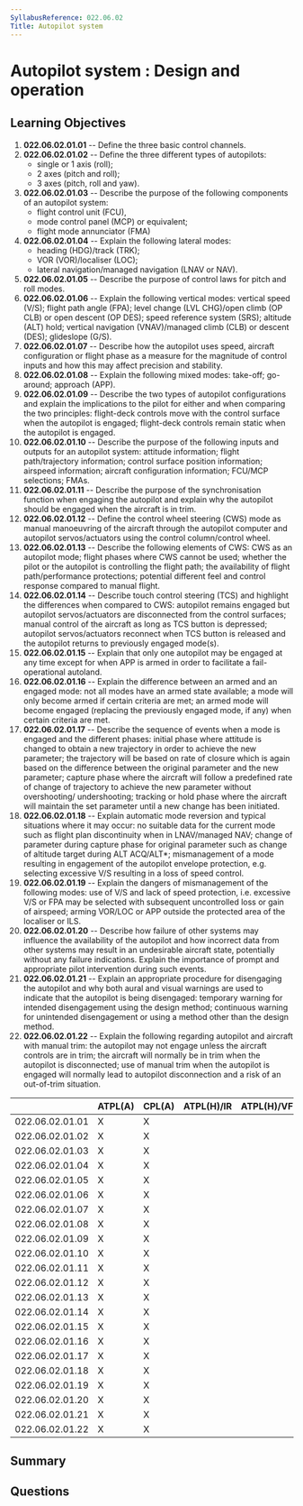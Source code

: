 ```yaml
---
SyllabusReference: 022.06.02
Title: Autopilot system
---
```


# Autopilot system : Design and operation

## Learning Objectives

1.  **022.06.02.01.01** -- Define the three basic control channels.
2.  **022.06.02.01.02** -- Define the three different types of autopilots:
    *   single or 1 axis (roll);
    *   2 axes (pitch and roll);
    *   3 axes (pitch, roll and yaw).
3.  **022.06.02.01.03** -- Describe the purpose of the following components of an
    autopilot system:
    *   flight control unit (FCU),
    *   mode control panel (MCP) or equivalent;
    *   flight mode annunciator (FMA)
4.  **022.06.02.01.04** -- Explain the following lateral modes:
    *   heading (HDG)/track (TRK);
    *   VOR (VOR)/localiser (LOC);
    *   lateral navigation/managed navigation (LNAV or NAV).
5.  **022.06.02.01.05** -- Describe the purpose of control laws for pitch and
    roll modes.
6.  **022.06.02.01.06** -- Explain the following vertical modes: vertical speed
    (V/S); flight path angle (FPA); level change (LVL CHG)/open climb (OP CLB) or
    open descent (OP DES); speed reference system (SRS); altitude (ALT) hold;
    vertical navigation (VNAV)/managed climb (CLB) or descent (DES); glideslope
    (G/S).
7.  **022.06.02.01.07** -- Describe how the autopilot uses speed, aircraft
    configuration or flight phase as a measure for the magnitude of control
    inputs and how this may affect precision and stability.
8.  **022.06.02.01.08** -- Explain the following mixed modes: take-off;
    go-around; approach (APP).
9.  **022.06.02.01.09** -- Describe the two types of autopilot configurations and
    explain the implications to the pilot for either and when comparing the two
    principles: flight-deck controls move with the control surface when the
    autopilot is engaged; flight-deck controls remain static when the autopilot
    is engaged.
10. **022.06.02.01.10** -- Describe the purpose of the following inputs and
    outputs for an autopilot system: attitude information; flight
    path/trajectory information; control surface position information; airspeed
    information; aircraft configuration information; FCU/MCP selections; FMAs.
11. **022.06.02.01.11** -- Describe the purpose of the synchronisation function
    when engaging the autopilot and explain why the autopilot should be engaged
    when the aircraft is in trim.
12. **022.06.02.01.12** -- Define the control wheel steering (CWS) mode as
    manual manoeuvring of the aircraft through the autopilot computer and
    autopilot servos/actuators using the control column/control wheel.
13. **022.06.02.01.13** -- Describe the following elements of CWS: CWS as an
    autopilot mode; flight phases where CWS cannot be used; whether the pilot or
    the autopilot is controlling the flight path; the availability of flight
    path/performance protections; potential different feel and control response
    compared to manual flight.
14. **022.06.02.01.14** -- Describe touch control steering (TCS) and highlight
    the differences when compared to CWS: autopilot remains engaged but
    autopilot servos/actuators are disconnected from the control surfaces;
    manual control of the aircraft as long as TCS button is depressed; autopilot
    servos/actuators reconnect when TCS button is released and the autopilot
    returns to previously engaged mode(s).
15. **022.06.02.01.15** -- Explain that only one autopilot may be engaged at any
    time except for when APP is armed in order to facilitate a fail-operational
    autoland.
16. **022.06.02.01.16** -- Explain the difference between an armed and an
    engaged mode: not all modes have an armed state available; a mode will only
    become armed if certain criteria are met; an armed mode will become engaged
    (replacing the previously engaged mode, if any) when certain criteria are
    met.
17. **022.06.02.01.17** -- Describe the sequence of events when a mode is
    engaged and the different phases: initial phase where attitude is changed to
    obtain a new trajectory in order to achieve the new parameter; the
    trajectory will be based on rate of closure which is again based on the
    difference between the original parameter and the new parameter; capture
    phase where the aircraft will follow a predefined rate of change of
    trajectory to achieve the new parameter without overshooting/ undershooting;
    tracking or hold phase where the aircraft will maintain the set parameter
    until a new change has been initiated.
18. **022.06.02.01.18** -- Explain automatic mode reversion and typical
    situations where it may occur: no suitable data for the current mode such as
    flight plan discontinuity when in LNAV/managed NAV; change of parameter
    during capture phase for original parameter such as change of altitude
    target during ALT ACQ/ALT\*; mismanagement of a mode resulting in engagement
    of the autopilot envelope protection, e.g. selecting excessive V/S resulting
    in a loss of speed control.
19. **022.06.02.01.19** -- Explain the dangers of mismanagement of the following
    modes: use of V/S and lack of speed protection, i.e. excessive V/S or FPA
    may be selected with subsequent uncontrolled loss or gain of airspeed;
    arming VOR/LOC or APP outside the protected area of the localiser or ILS.
20. **022.06.02.01.20** -- Describe how failure of other systems may influence
    the availability of the autopilot and how incorrect data from other systems
    may result in an undesirable aircraft state, potentially without any failure
    indications. Explain the importance of prompt and appropriate pilot
    intervention during such events.
21. **022.06.02.01.21** -- Explain an appropriate procedure for disengaging the
    autopilot and why both aural and visual warnings are used to indicate that
    the autopilot is being disengaged: temporary warning for intended
    disengagement using the design method; continuous warning for unintended
    disengagement or using a method other than the design method.
22. **022.06.02.01.22** -- Explain the following regarding autopilot and
    aircraft with manual trim: the autopilot may not engage unless the aircraft
    controls are in trim; the aircraft will normally be in trim when the
    autopilot is disconnected; use of manual trim when the autopilot is engaged
    will normally lead to autopilot disconnection and a risk of an out-of-trim
    situation.

|                 | ATPL(A) | CPL(A) | ATPL(H)/IR | ATPL(H)/VFR | CPL(H) | IR | CBIR(A) |
| --------------- | ------- | ------ | ---------- | ----------- | ------ | -- | ------- |
| 022.06.02.01.01 | X       | X      |            |             |        |    |         |
| 022.06.02.01.02 | X       | X      |            |             |        |    |         |
| 022.06.02.01.03 | X       | X      |            |             |        |    |         |
| 022.06.02.01.04 | X       | X      |            |             |        |    |         |
| 022.06.02.01.05 | X       | X      |            |             |        |    |         |
| 022.06.02.01.06 | X       | X      |            |             |        |    |         |
| 022.06.02.01.07 | X       | X      |            |             |        |    |         |
| 022.06.02.01.08 | X       | X      |            |             |        |    |         |
| 022.06.02.01.09 | X       | X      |            |             |        |    |         |
| 022.06.02.01.10 | X       | X      |            |             |        |    |         |
| 022.06.02.01.11 | X       | X      |            |             |        |    |         |
| 022.06.02.01.12 | X       | X      |            |             |        |    |         |
| 022.06.02.01.13 | X       | X      |            |             |        |    |         |
| 022.06.02.01.14 | X       | X      |            |             |        | X  |         |
| 022.06.02.01.15 | X       | X      |            |             |        | X  |         |
| 022.06.02.01.16 | X       | X      |            |             |        | X  |         |
| 022.06.02.01.17 | X       | X      |            |             |        | X  |         |
| 022.06.02.01.18 | X       | X      |            |             |        | X  |         |
| 022.06.02.01.19 | X       | X      |            |             |        | X  |         |
| 022.06.02.01.20 | X       | X      |            |             |        | X  |         |
| 022.06.02.01.21 | X       | X      |            |             |        | X  |         |
| 022.06.02.01.22 | X       | X      |            |             |        | X  |         |

## Summary

## Questions
